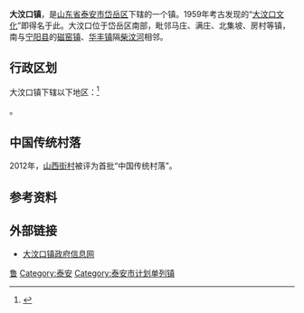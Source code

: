 {{中国乡级行政区|37/09/11/110/000
| 电话区号 = 538
|景观照片文件名 = Dawenkou Ancient Stone Bridge.jpg
|景观照片大小   = 200px
|景观照片描述   = [[大汶口古石桥|大汶口古石桥]]
}}
'''大汶口镇'''，是[[山东省|山东省]][[泰安市|泰安市]][[岱岳区|岱岳区]]下辖的一个镇。1959年考古发现的“[[大汶口文化|大汶口文化]]”即得名于此。大汶口位于岱岳区南部，毗邻马庄、满庄、北集坡、房村等镇，南与[[宁阳县|宁阳县]]的[[磁窑镇|磁窑镇]]、[[华丰镇_(宁阳县)|华丰镇]]隔[[柴汶河|柴汶河]]相邻。

==行政区划==
大汶口镇下辖以下地区：<ref>{{PRC admin/ref sgc|37/09/11/110/000}}</ref>

{{PRC admin/children|37/09/11/110/000}}。

==中国传统村落==
2012年，[[山西街村|山西街村]]被评为首批“中国传统村落”。

== 参考资料 ==
{{reflist}}
== 外部链接 ==
*[http://www.dawenkou.net/ 大汶口镇政府信息网]{{Wayback|url=http://www.dawenkou.net/ |date=20101229042415 }}
{{PRC admin/navcat|37/09/11/110/000}}
{{中国历史文化名镇}}
{{大汶河}}

[[Category:中国历史文化名镇|鲁]]
[[Category:泰安|Category:泰安]]
[[Category:泰安市计划单列镇|Category:泰安市计划单列镇]]